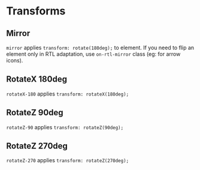 
# Transforms

## Mirror

`mirror` applies `transform: rotate(180deg);` to element. If you need to flip an element only in RTL adaptation, use `on-rtl-mirror` class (eg: for arrow icons).

<Story id="css-utilities-transforms--mirror" />

## RotateX 180deg

`rotateX-180` applies `transform: rotateX(180deg);`

<Story id="css-utilities-transforms--rotate-x-180" />

## RotateZ 90deg

`rotateZ-90` applies `transform: rotateZ(90deg);`

<Story id="css-utilities-transforms--rotate-z-90" />

## RotateZ 270deg

`rotateZ-270` applies `transform: rotateZ(270deg);`

<Story id="css-utilities-transforms--rotate-z-270" />

<div class="hidden">
    <Primary />
</div>
